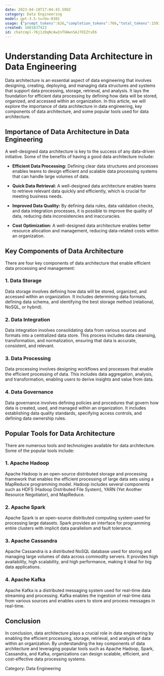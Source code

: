 ```yaml
---
date: 2023-04-18T17:04:43.598Z
category: Data Engineering
model: gpt-3.5-turbo-0301
usage: {"prompt_tokens":826,"completion_tokens":766,"total_tokens":1592}
created: 1681837423
id: chatcmpl-76j1zDqNcAw2nTGWwnSAJ7OIZtvE6
---
```


# Understanding Data Architecture in Data Engineering

Data architecture is an essential aspect of data engineering that involves designing, creating, deploying, and managing data structures and systems that support data processing, storage, retrieval, and analysis. It lays the foundation for efficient data processing by defining how data will be stored, organized, and accessed within an organization. In this article, we will explore the importance of data architecture in data engineering, key components of data architecture, and some popular tools used for data architecture.

## Importance of Data Architecture in Data Engineering

A well-designed data architecture is key to the success of any data-driven initiative. Some of the benefits of having a good data architecture include:

- **Efficient Data Processing:** Defining clear data structures and processes enables teams to design efficient and scalable data processing systems that can handle large volumes of data.

- **Quick Data Retrieval:** A well-designed data architecture enables teams to retrieve relevant data quickly and efficiently, which is crucial for meeting business needs.

- **Improved Data Quality:** By defining data rules, data validation checks, and data integration processes, it is possible to improve the quality of data, reducing data inconsistencies and inaccuracies.

- **Cost Optimization:** A well-designed data architecture enables better resource allocation and management, reducing data-related costs within an organization.

## Key Components of Data Architecture

There are four key components of data architecture that enable efficient data processing and management:

### 1. Data Storage

Data storage involves defining how data will be stored, organized, and accessed within an organization. It includes determining data formats, defining data schema, and identifying the best storage method (relational, NoSQL, or hybrid).

### 2. Data Integration 

Data integration involves consolidating data from various sources and formats into a centralized data store. This process includes data cleansing, transformation, and normalization, ensuring that data is accurate, consistent, and relevant.

### 3. Data Processing

Data processing involves designing workflows and processes that enable the efficient processing of data. This includes data aggregation, analysis, and transformation, enabling users to derive insights and value from data.

### 4. Data Governance

Data governance involves defining policies and procedures that govern how data is created, used, and managed within an organization. It includes establishing data quality standards, specifying access controls, and defining data ownership rules.

## Popular Tools for Data Architecture

There are numerous tools and technologies available for data architecture. Some of the popular tools include:

### 1. Apache Hadoop 

Apache Hadoop is an open-source distributed storage and processing framework that enables the efficient processing of large data sets using a MapReduce programming model. Hadoop includes several components such as HDFS (Hadoop Distributed File System), YARN (Yet Another Resource Negotiator), and MapReduce.

### 2. Apache Spark

Apache Spark is an open-source distributed computing system used for processing large datasets. Spark provides an interface for programming entire clusters with implicit data parallelism and fault tolerance.

### 3. Apache Cassandra

Apache Cassandra is a distributed NoSQL database used for storing and managing large volumes of data across commodity servers. It provides high availability, high scalability, and high performance, making it ideal for big data applications.

### 4. Apache Kafka 

Apache Kafka is a distributed messaging system used for real-time data streaming and processing. Kafka enables the ingestion of real-time data from various sources and enables users to store and process messages in real-time.

## Conclusion

In conclusion, data architecture plays a crucial role in data engineering by enabling the efficient processing, storage, retrieval, and analysis of data within an organization. By understanding the key components of data architecture and leveraging popular tools such as Apache Hadoop, Spark, Cassandra, and Kafka, organizations can design scalable, efficient, and cost-effective data processing systems.

Category: Data Engineering